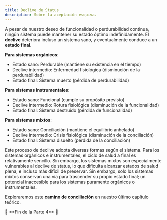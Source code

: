 ```yaml
---
title: Declive de Status
description: Sobre la aceptación esquiva.
---
```


A pesar de nuestro deseo de funcionalidad o perdurabilidad continua, ningún sistema puede mantener su estado óptimo indefinidamente. El **declive** deteriora incluso un sistema sano, y eventualmente conduce a un **estado final**.

**Para sistemas orgánicos**:
- Estado sano: Perdurable (mantiene su existencia en el tiempo)
- Declive intermedio: Enfermedad fisiológica (disminución de la perdurabilidad)
- Estado final: Sistema muerto (pérdida de perdurabilidad)

**Para sistemas instrumentales**:
- Estado sano: Funcional (cumple su propósito previsto)
- Declive intermedio: Rotura fisiológica (disminución de la funcionalidad)
- Estado final: Sistema destruido (pérdida de funcionalidad)

**Para sistemas mixtos**:
- Estado sano: Conciliación (mantiene el equilibrio anhelado)
- Declive intermedio: Crisis fisiológica (disminución de la conciliación)
- Estado final: Sistema disuelto (pérdida de la conciliación)

Este proceso de declive adopta diversas formas según el sistema. Para los sistemas orgánicos e instrumentales, el ciclo de salud a final es relativamente sencillo. Sin embargo, los sistemas mixtos son especialmente vulnerables al declive de status, lo que dificulta alcanzar estados de salud plena, e incluso más difícil de preservar. Sin embargo, solo los sistemas mixtos conservan una vía para trascender su propio estado final; un potencial inaccesible para los sistemas puramente orgánicos o instrumentales.

Exploraremos este **camino de conciliación** en nuestro último capítulo teórico.

<div style={{ textAlign: 'center' }}>
🔖 **Fin de la Parte 4** 🔖
</div>